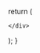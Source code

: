 

  return (
    <div className="cards-container grid grid-cols-1 md:grid-cols-2 lg:grid-cols-3 gap-6 p-6">
      
  <Card 
    title="Akkosasutta - Insult"
    description="A brahmin approaches the Buddha and abuses and insults him. The Buddha doesn't accept it, and explains this to the brahmin through a simile."
    link="/sn/sn1-11/sn7/sn7.2"
    id="sn7.2"
  />

    </div>
  );
}
